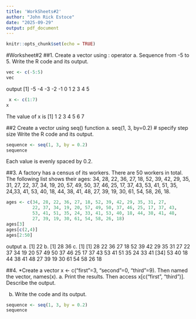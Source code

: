 ```yaml
---
title: 'WorkSheets#2'
author: "John Rick Estoce"
date: "2025-09-29"
output: pdf_document
---
```


```r
knitr::opts_chunk$set(echo = TRUE)
```
#Worksheet#2
##1. Create a vector using : operator
a. Sequence from -5 to 5. Write the R code and its output.
```r
vec <- c(-5:5)
vec
```
output
[1] -5 -4 -3 -2 -1  0  1  2  3  4  5

```r
 x <- c(1:7)
x
```
The value of x is 
[1] 1 2 3 4 5 6 7

##2  Create a vector using seq() function
a. seq(1, 3, by=0.2) # specify step size
Write the R code and its output.
```r
sequence <- seq(1, 3, by = 0.2)
sequence
```
Each value is evenly spaced by 0.2.

##3. A factory has a census of its workers. There are 50 workers in total. The following
list shows their ages: 34, 28, 22, 36, 27, 18, 52, 39, 42, 29, 35, 31, 27,
22, 37, 34, 19, 20, 57, 49, 50, 37, 46, 25, 17, 37, 43, 53, 41, 51, 35,
24,33, 41, 53, 40, 18, 44, 38, 41, 48, 27, 39, 19, 30, 61, 54, 58, 26,
18.

```r
ages <- c(34, 28, 22, 36, 27, 18, 52, 39, 42, 29, 35, 31, 27,
          22, 37, 34, 19, 20, 57, 49, 50, 37, 46, 25, 17, 37, 43,
          53, 41, 51, 35, 24, 33, 41, 53, 40, 18, 44, 38, 41, 48,
          27, 39, 19, 30, 61, 54, 58, 26, 18)
ages[3]
ages[c(2,4)]
ages[2:50]
```
output
a. [1] 22
b. [1] 28 36
c. [1] [1] 28 22 36 27 18 52 39 42 29 35 31 27 22 37 34 19 20 57 49 50 37 46 25 17 37 43 53 41 51 35 24 33 41
[34] 53 40 18 44 38 41 48 27 39 19 30 61 54 58 26 18

##4. *Create a vector x <- c("first"=3, "second"=0, "third"=9). Then named the vector, names(x).
a. Print the results. Then access x[c("first", "third")].
Describe the output.

b. Write the code and its output.

```r
sequence <- seq(1, 3, by = 0.2)
sequence
```
